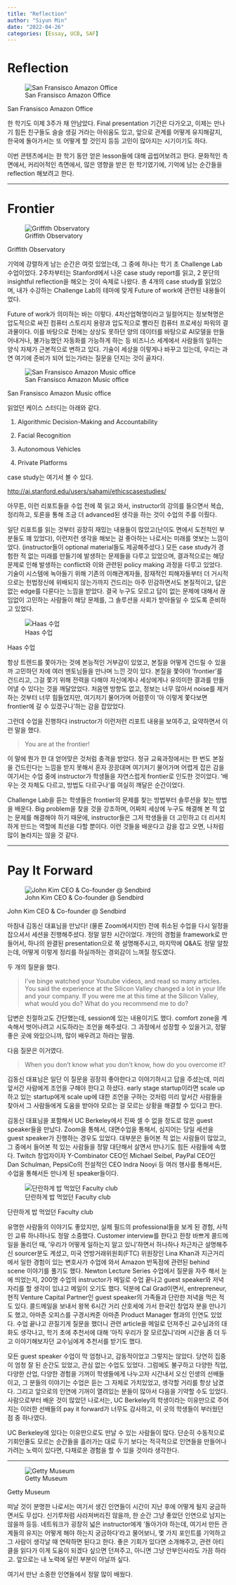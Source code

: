 ```yaml
---
title: "Reflection"
author: "Siyun Min"
date: "2022-04-26"
categories: [Essay, UCB, SAF]
---
```

# Reflection

![San Fransisco Amazon Office](./Untitled.png)

San Fransisco Amazon Office

한 학기도 이제 3주가 채 안남았다. Final presentation 기간은 다가오고, 이제는 만나기 힘든 친구들도 슬슬 생길 거라는 아쉬움도 있고, 앞으로 관계를 어떻게 유지해갈지, 한국에 돌아가서는 또 어떻게 할 것인지 등등 고민이 많아지는 시기이기도 하다.

이번 콘텐츠에서는 한 학기 동안 얻은 lesson들에 대해 곱씹어보려고 한다. 문화적인 측면에서, 커리어적인 측면에서, 많은 영향을 받은 한 학기였기에, 기억에 남는 순간들을 reflection 해보려고 한다.

---

# Frontier

![Griffith Observatory](./Untitled%201.png)

Griffith Observatory

기억에 강렬하게 남는 순간은 여럿 있었는데, 그 중에 하나는 학기 초 Challenge Lab 수업이었다. 2주차부터는 Stanford에서 나온 case study report를 읽고, 2 문단의 insightful reflection을 해오는 것이 숙제로 나왔다. 총 4개의 case study를 읽었으며, 내가 수강하는 Challenge Lab의 테마에 맞게 Future of work에 관련된 내용들이었다.

Future of work가 의미하는 바는 이렇다. 4차산업혁명이라고 일컬어지는 정보혁명은 압도적으로 싸진 컴퓨터 스토리지 용량과 압도적으로 빨라진 컴퓨터 프로세싱 파워의 결과물이다. 이를 바탕으로 전에는 상상도 못하던 양의 데이터를 바탕으로 AI모델을 만들어내거나, 불가능했던 자동화를 가능하게 하는 등 비즈니스 세계에서 사람들의 일하는 양식 자체가 근본적으로 변하고 있다. 기술이 세상을 이렇게나 바꾸고 있는데, 우리는 과연 여기에 준비가 되어 있는가라는 질문을 던지는 것이 골자다.

![San Fransisco Amazon Music office](./Untitled%202.png)

San Fransisco Amazon Music office

읽었던 케이스 스터디는 아래와 같다.

1. Algorithmic Decision-Making and Accountability

2. Facial Recognition

3. Autonomous Vehicles

4. Private Platforms

case study는 여기서 볼 수 있다.

[http://ai.stanford.edu/users/sahami/ethicscasestudies/](http://ai.stanford.edu/users/sahami/ethicscasestudies/)

아무튼, 이런 리포트들을 수업 전에 쭉 읽고 와서, instructor의 강의를 들으면서 복습, 정리하고, 토론을 통해 조금 더 advanced된 생각을 하는 것이 수업의 주를 이뤘다.

일단 리포트를 읽는 것부터 굉장히 재밌는 내용들이 많았고(난이도 면에서 도전적인 부분들도 꽤 있었다), 이런저런 생각을 해보는 걸 좋아하는 나로서는 미래를 엿보는 느낌이었다. (instructor들이 optional material들도 제공해주셨다.) 모든 case study가 경험한 적 없는 미래를 만들기에 발생하는 문제들을 다루고 있었으며, 결과적으로는 해당 문제로 인해 발생하는 conflict와 이와 관련된 policy making 과정을 다루고 있었다. 기술이 시스템에 녹아들기 위해 기존의 이해관계자들, 잠재적인 피해자들부터 더 거시적으로는 헌법정신에 위배되지 않는가까지 건드리는 아주 민감하면서도 본질적이고, 답은 없는 edge를 다룬다는 느낌을 받았다. 결국 누구도 모르고 답이 없는 문제에 대해서 끊임없이 고민하는 사람들이 해당 문제를, 그 솔루션을 사회가 받아들일 수 있도록 준비하고 있었다.

![Haas 수업](./Untitled%203.png)

Haas 수업

항상 트렌드를 쫓아가는 것에 본능적인 거부감이 있었고, 본질을 어떻게 건드릴 수 있을까 고민하던 차에 여러 멘토님들을 만나며 느낀 것이 있다. 본질을 쫓아야 'frontier'를 건드리고, 그걸 쫓기 위해 전력을 다해야 자신에게나 세상에게나 유의미한 결과를 만들어낼 수 있다는 것을 깨달았었다. 처음엔 방향도 없고, 정보는 너무 많아서 noise를 제거하는 것부터 너무 힘들었지만, 여기저기 물어가며 어렴풋이 '아 이렇게 쫓다보면 frontier에 갈 수 있겠구나'하는 감을 잡았었다.

그런데 수업을 진행하다 instructor가 이런저런 리포트 내용을 보여주고, 요약하면서 이런 말을 했다.

> You are at the frontier!
> 

이 말에 뭔가 한 대 얻어맞은 것처럼 충격을 받았다. 정규 교육과정에서는 한 번도 본질을 건드린다는 느낌을 받지 못해서 혼자 끙끙대며 여기저기 물어가며 어렵게 잡은 감을 여기서는 수업 중에 instructor가 학생들을 자연스럽게 frontier로 인도한 것이었다. '배우는 것 자체도 다르고, 방법도 다르구나'를 여실히 깨달은 순간이었다.

Challenge Lab을 듣는 학생들은 frontier의 문제를 찾는 방법부터 솔루션을 찾는 방법을 배운다. Big problem을 찾을 것을 강조하며, 어짜피 세상에 누구도 해결해 본 적 없는 문제를 해결해야 하기 때문에, instructor들은 그저 학생들을 더 고민하고 더 리서치하게 만드는 역할에 최선을 다할 뿐이다. 이런 것들을 배운다고 감을 잡고 오면, 나처럼 많이 놀라지는 않을 것 같다.

---

# Pay It Forward

![John Kim CEO & Co-founder @ Sendbird](./Untitled%204.png)

John Kim CEO & Co-founder @ Sendbird

마침내 김동신 대표님을 만났다! (물론 Zoom에서지만) 전에 취소된 수업을 다시 일정을 잡으셔서 세션을 진행해주셨다. 정말 알찬 시간이었다. 개인의 경험을 framework로 만들어서, 하나의 완결된 presentation으로 쭉 설명해주시고, 마지막에 Q&A도 정말 알찼는데, 어떻게 이렇게 정리를 하실까하는 경외감이 느껴질 정도였다.

두 개의 질문을 했다.

> I've binge watched your Youtube videos, and read so many articles. You said the experience at the Silicon Valley changed a lot in your life and your company. If you were me at this time at the Silicon Valley, what would you do? What do you recommend me to do?
> 

답변은 친절하고도 간단했는데, session에 있는 내용이기도 했다. comfort zone을 계속해서 벗어나려고 시도하라는 조언을 해주셨다. 그 과정에서 성장할 수 있을거고, 정말 좋은 곳에 와있으니까, 많이 배우려고 하라는 말씀.

다음 질문은 이거였다.

> When you don't know what you don't know, how do you overcome it?
> 

김동신 대표님은 일단 이 질문을 굉장히 좋아한다고 이야기하시고 답을 주셨는데, 미리 앞서간 사람에게 조언을 구해야 한다고 하셨다. early stage startup이라면 scale up하고 있는 startup에게 scale up에 대한 조언을 구하는 것처럼 미리 앞서간 사람들을 찾아서 그 사람들에게 도움을 받아야 모르는 걸 모르는 상황을 해결할 수 있다고 한다.

김동신 대표님을 포함해서 UC Berkeley에서 진짜 셀 수 없을 정도로 많은 guest speaker들을 만났다. Zoom을 통해서, 대면수업을 통해서, 심지어는 당일 세션을 guest speaker가 진행하는 경우도 있었다. 대부분은 들어본 적 없는 사람들이 많았고, 그 중에서 들어본 적 있는 사람들을 정말 대단해서 살면서 만나기도 힘든 사람들에 속했다. Twitch 창업자이자 Y-Combinator CEO인 Michael Seibel, PayPal CEO인 Dan Schulman, PepsiCo의 전설적인 CEO Indra Nooyi 등 여러 행사를 통해서든, 수업을 통해서든 만나게 된 speaker들이다.

![단란하게 밥 먹었던 Faculty club](./Untitled%205.png)

단란하게 밥 먹었던 Faculty club

유명한 사람들의 이야기도 좋았지만, 실제 필드의 professional들을 보게 된 경험, 사적인 교류 하나하나도 정말 소중했다. Customer interview를 한다고 한창 바쁘게 콜드메일을 돌리던 때, '우리가 어떻게 일하는지 알고 있니'하면서 하나하나 차근차근 설명해주신 sourcer분도 계셨고, 미국 연방거래위원회(FTC) 위원장인 Lina Khan과 지근거리에서 일한 경험이 있는 변호사가 수업에 와서 Amazon 반독점에 관련된 behind scene 이야기를 풀기도 했다. Newton Lecture Series 수업에서 질문을 자주 해서 눈에 띄었는지, 200명 수업의 instructor가 메일로 수업 끝나고 guest speaker와 저녁자리를 할 생각이 있냐고 메일이 오기도 했다. 덕분에 Cal Grad이면서, entrepreneur, 현직 Venture Capital Partner인 guest speaker의 가족들과 단란한 저녁을 먹은 적도 있다. 콜드메일을 보내서 왕복 6시간 거리 산호세에 가서 한국인 창업자 분을 만나기도 했고, 아마존 오피스를 구경시켜준 아마존 Product Manager 형과의 인연도 있었다. 수업 끝나고 끈질기게 질문을 했더니 관련 article을 메일로 던져주신 교수님과의 대화도 생각나고, 학기 초에 추천서에 대해 '아직 우리가 잘 모르잖니'라며 시간을 좀 더 두고 이야기해보자던 교수님에게 추천서를 받기도 했다.

모든 guest speaker 수업이 막 엄청나고, 감동적이었고 그렇지는 않았다. 당연히 집중이 엄청 잘 된 순간도 있었고, 관심 없는 수업도 있었다. 그럼에도 불구하고 다양한 직업, 다양한 산업, 다양한 경험을 기꺼이 학생들에게 나누고자 시간내서 오신 인생의 선배들이고, 그 분들의 이야기는 수업은 듣는 그 자체로 가치있었고, 생각할 거리를 항상 남겼다. 그리고 앞으로의 인연에 기꺼이 열려있는 분들이 많아서 다음을 기약할 수도 있었다. 사람으로부터 배운 것이 많았던 나로서는, UC Berkeley의 학생이라는 이유만으로 주어지는 이러한 선배들의 pay it forward가 너무도 감사하고, 이 곳의 학생들이 부러웠던 점 중 하나였다.

UC Berkeley에 있다는 이유만으로도 만날 수 있는 사람들이 많다. 단순히 수동적으로 기회인줄도 모르는 순간들을 흘러가는 대로 두기 보다는 적극적으로 인연들을 만들어나가려는 노력이 있다면, 다채로운 경험을 할 수 있을 것이라 생각한다.

---

![Getty Museum](./Untitled%206.png)

Getty Museum

떠날 것이 분명한 나로서는 여기서 생긴 인연들이 시간이 지난 후에 어떻게 될지 궁금하면서도 무섭다. 신기루처럼 사라져버리진 않을까, 한 순간 그냥 좋았던 인연으로 남지는 않을까 등등. 네트워크가 굉장히 넓은 instructor에게 '돌아가야 하는데, 여기서 만든 관계들의 유지는 어떻게 해야 하는지 궁금하다'라고 물어보니, 몇 가지 포인트를 기억하고 그 사람이 생각날 때 연락하면 된다고 한다. 좋은 기회가 있다면 소개해주고, 관련 아티클을 읽다가 이게 도움이 되겠다 싶으면 던져주고, 아니면 그냥 안부인사라도 가끔 하라고. 앞으로는 내 노력에 달린 부분이 아닐까 싶다.

여기서 만난 소중한 인연들에서 정말 많이 배웠다.